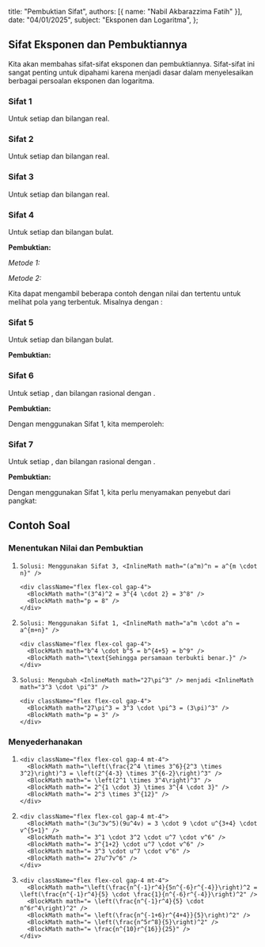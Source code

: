   title: "Pembuktian Sifat",
  authors: [{ name: "Nabil Akbarazzima Fatih" }],
  date: "04/01/2025",
  subject: "Eksponen dan Logaritma",
};

## Sifat Eksponen dan Pembuktiannya

Kita akan membahas sifat-sifat eksponen dan pembuktiannya. Sifat-sifat ini sangat penting untuk dipahami karena menjadi dasar dalam menyelesaikan berbagai persoalan eksponen dan logaritma.

### Sifat 1

<InlineMath math="a^m \cdot a^n = a^{m+n}" />

Untuk setiap <InlineMath math="a \neq 0" /> dan <InlineMath math="m, n" /> bilangan real.

### Sifat 2

<InlineMath math="\frac{a^m}{a^n} = a^{m-n}" />

Untuk setiap <InlineMath math="a \neq 0" /> dan <InlineMath math="m, n" /> bilangan real.

### Sifat 3

<InlineMath math="(a^m)^n = a^{m \cdot n}" />

Untuk setiap <InlineMath math="a \neq 0" /> dan <InlineMath math="m, n" /> bilangan real.

### Sifat 4

<InlineMath math="(ab)^m = a^m \cdot b^m" />

Untuk setiap <InlineMath math="a, b \neq 0" /> dan <InlineMath math="m" /> bilangan bulat.

**Pembuktian:**

_Metode 1:_

<div className="flex flex-col gap-4">
  <BlockMath math="(ab)^m = \underbrace{ab \times ab \times ab \times \ldots \times ab}_{m\text{ faktor}}" />
  <BlockMath math="(ab)^m = \underbrace{a \times a \times a \times \ldots \times a}_{m\text{ faktor}} \times \underbrace{b \times b \times b \times \ldots \times b}_{m\text{ faktor}}" />
  <BlockMath math="(ab)^m = a^m \times b^m" />
</div>

_Metode 2:_

Kita dapat mengambil beberapa contoh dengan nilai <InlineMath math="m, a" /> dan <InlineMath math="b" /> tertentu
untuk melihat pola yang terbentuk. Misalnya dengan <InlineMath math="m=2, a=3, b=4" />:

<div className="flex flex-col gap-4">
  <BlockMath math="(3 \cdot 4)^2 = 12^2 = 144" />
  <BlockMath math="3^2 \cdot 4^2 = 9 \cdot 16 = 144" />
</div>

### Sifat 5

<InlineMath math="\left(\frac{a}{b}\right)^m = \frac{a^m}{b^m}" />

Untuk setiap <InlineMath math="a \neq 0, b \neq 0" /> dan <InlineMath math="m" /> bilangan bulat.

**Pembuktian:**

<div className="flex flex-col gap-4">
  <BlockMath math="\left(\frac{a}{b}\right)^m = \underbrace{\frac{a}{b} \times \frac{a}{b} \times \frac{a}{b} \times \ldots \times \frac{a}{b}}_{m\text{ faktor}}" />
  <BlockMath math="\left(\frac{a}{b}\right)^m = \frac{\underbrace{a \times a \times a \times \ldots \times a}_{m\text{ faktor}}}{\underbrace{b \times b \times b \times \ldots \times b}_{m\text{ faktor}}}" />
  <BlockMath math="\left(\frac{a}{b}\right)^m = \frac{a^m}{b^m}" />
</div>

### Sifat 6

<InlineMath math="(a^{\frac{m}{n}})(a^{\frac{p}{n}}) = a^{\frac{m+p}{n}}" />

Untuk setiap <InlineMath math="a > 0" />, <InlineMath math="\frac{m}{n}" /> dan <InlineMath math="\frac{p}{n}" /> bilangan rasional dengan <InlineMath math="n \neq 0" />.

**Pembuktian:**

Dengan menggunakan Sifat 1, kita memperoleh:

<div className="flex flex-col gap-4">
  <BlockMath math="(a^{\frac{m}{n}})(a^{\frac{p}{n}}) = a^{\frac{m}{n} + \frac{p}{n}}" />
  <BlockMath math="(a^{\frac{m}{n}})(a^{\frac{p}{n}}) = a^{\frac{m+p}{n}}" />
</div>

### Sifat 7

<InlineMath math="(a^{\frac{m}{n}})(a^{\frac{p}{q}}) = a^{\frac{mq + pn}{nq}}" />

Untuk setiap <InlineMath math="a > 0" />, <InlineMath math="\frac{m}{n}" /> dan <InlineMath math="\frac{p}{q}" /> bilangan rasional dengan <InlineMath math="n, q \neq 0" />.

**Pembuktian:**

Dengan menggunakan Sifat 1, kita perlu menyamakan penyebut dari pangkat:

<div className="flex flex-col gap-4">
  <BlockMath math="(a^{\frac{m}{n}})(a^{\frac{p}{q}}) = a^{\frac{m}{n} + \frac{p}{q}}" />
  <BlockMath math="(a^{\frac{m}{n}})(a^{\frac{p}{q}}) = a^{\frac{mq}{nq} + \frac{pn}{nq}}" />
  <BlockMath math="(a^{\frac{m}{n}})(a^{\frac{p}{q}}) = a^{\frac{mq + pn}{nq}}" />
</div>

## Contoh Soal

### Menentukan Nilai dan Pembuktian

<ol className="list-decimal space-y-4 pl-5">
  <li className="pl-1 text-foreground/80 leading-relaxed">
    <InlineMath math="(3^4)^2 = 3^p" />

    Solusi: Menggunakan Sifat 3, <InlineMath math="(a^m)^n = a^{m \cdot n}" />

    <div className="flex flex-col gap-4">
      <BlockMath math="(3^4)^2 = 3^{4 \cdot 2} = 3^8" />
      <BlockMath math="p = 8" />
    </div>

  </li>

  <li className="pl-1 text-foreground/80 leading-relaxed">
    <InlineMath math="b^4 \cdot b^5 = b^9" />

    Solusi: Menggunakan Sifat 1, <InlineMath math="a^m \cdot a^n = a^{m+n}" />

    <div className="flex flex-col gap-4">
      <BlockMath math="b^4 \cdot b^5 = b^{4+5} = b^9" />
      <BlockMath math="\text{Sehingga persamaan terbukti benar.}" />
    </div>

  </li>

  <li className="pl-1 text-foreground/80 leading-relaxed">
    <InlineMath math="(3\pi)^p = 27\pi^3" />

    Solusi: Mengubah <InlineMath math="27\pi^3" /> menjadi <InlineMath math="3^3 \cdot \pi^3" />

    <div className="flex flex-col gap-4">
      <BlockMath math="27\pi^3 = 3^3 \cdot \pi^3 = (3\pi)^3" />
      <BlockMath math="p = 3" />
    </div>

  </li>
</ol>

### Menyederhanakan

<ol className="list-decimal space-y-4 pl-5">
  <li className="pl-1 text-foreground/80 leading-relaxed">
    <InlineMath math="\left(\frac{2^4 \times 3^6}{2^3 \times 3^2}\right)^3" />

    <div className="flex flex-col gap-4 mt-4">
      <BlockMath math="\left(\frac{2^4 \times 3^6}{2^3 \times 3^2}\right)^3 = \left(2^{4-3} \times 3^{6-2}\right)^3" />
      <BlockMath math="= \left(2^1 \times 3^4\right)^3" />
      <BlockMath math="= 2^{1 \cdot 3} \times 3^{4 \cdot 3}" />
      <BlockMath math="= 2^3 \times 3^{12}" />
    </div>

  </li>

  <li className="pl-1 text-foreground/80 leading-relaxed">
    <InlineMath math="(3u^3v^5)(9u^4v)" />

    <div className="flex flex-col gap-4 mt-4">
      <BlockMath math="(3u^3v^5)(9u^4v) = 3 \cdot 9 \cdot u^{3+4} \cdot v^{5+1}" />
      <BlockMath math="= 3^1 \cdot 3^2 \cdot u^7 \cdot v^6" />
      <BlockMath math="= 3^{1+2} \cdot u^7 \cdot v^6" />
      <BlockMath math="= 3^3 \cdot u^7 \cdot v^6" />
      <BlockMath math="= 27u^7v^6" />
    </div>

  </li>

  <li className="pl-1 text-foreground/80 leading-relaxed">
    <InlineMath math="\left(\frac{n^{-1}r^4}{5n^{-6}r^{-4}}\right)^2" />

    <div className="flex flex-col gap-4 mt-4">
      <BlockMath math="\left(\frac{n^{-1}r^4}{5n^{-6}r^{-4}}\right)^2 = \left(\frac{n^{-1}r^4}{5} \cdot \frac{1}{n^{-6}r^{-4}}\right)^2" />
      <BlockMath math="= \left(\frac{n^{-1}r^4}{5} \cdot n^6r^4\right)^2" />
      <BlockMath math="= \left(\frac{n^{-1+6}r^{4+4}}{5}\right)^2" />
      <BlockMath math="= \left(\frac{n^5r^8}{5}\right)^2" />
      <BlockMath math="= \frac{n^{10}r^{16}}{25}" />
    </div>

  </li>
</ol>
